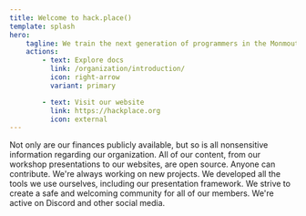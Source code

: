 ```yaml
---
title: Welcome to hack.place()
template: splash
hero:
    tagline: We train the next generation of programmers in the Monmouth County area.
    actions:
        - text: Explore docs
          link: /organization/introduction/
          icon: right-arrow
          variant: primary

        - text: Visit our website
          link: https://hackplace.org
          icon: external
---
```



<CardGrid stagger>
	<Card title="Transparency" icon="open-book">
		Not only are our finances publicly available, but so is all nonsensitive
		information regarding our organization.
	</Card>
	<Card title="Open source" icon="pencil">
		All of our content, from our workshop presentations to our websites, are
		open source. Anyone can contribute.
	</Card>
	<Card title="Development" icon="laptop">
		We're always working on new projects. We developed all the tools we use
		ourselves, including our presentation framework.
	</Card>
	<Card title="Community" icon="rocket">
		We strive to create a safe and welcoming community for all of our
		members. We're active on Discord and other social media.
	</Card>
</CardGrid>
